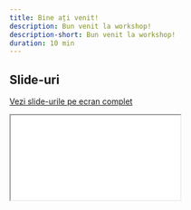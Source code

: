 ```yaml
---
title: Bine ați venit!
description: Bun venit la workshop!
description-short: Bun venit la workshop!
duration: 10 min
---
```



## Slide-uri

[Vezi slide-urile pe ecran complet](slides/01_slide.html)

```{=html}
<iframe class="slide-deck" src="slides/01_slide.html"></iframe>
```




